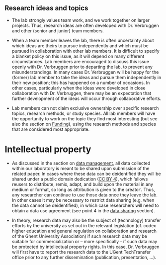 
## Research ideas and topics

- The lab strongly values team work, and we work together on larger projects. Thus, research ideas are often developed with Dr. Verbruggen and other (senior and junior) team members.  

- When a team member leaves the lab, there is often uncertainty about which ideas are theirs to pursue independently and which must be pursued in collaboration with other lab members.  It is difficult to specify a blanket policy on this issue, as it will depend on many different circumstances.  Lab members are encouraged to discuss this issue openly with Dr. Verbruggen prior to departing the lab, to prevent any misunderstandings. In many cases Dr. Verbruggen will be happy for the (former) lab member to take the ideas and pursue them independently in their new position; this has happened on a number of occasions. In other cases, particularly when the ideas were developed in close collaboration with Dr. Verbruggen, there may be an expectation that further development of the ideas will occur through collaborative efforts.

- Lab members can not claim exclusive ownership over specific research topics, research methods, or study species. All lab members will have the opportunity to work on the topic they find most interesting (but see also the section on [Funding](/funding/funding.qmd)), using the research methods and species that are considered most appropriate. 

# Intellectual property

- As discussed in the section on [data management](/research/rdm.qmd), all data collected within our laboratory is meant to be shared upon submission of the related paper.  In cases where these data can be deidentified they will be shared under a public domain dedication ([CC BY 4](https://creativecommons.org/licenses/by/4.0/)), which 'allows reusers to distribute, remix, adapt, and build upon the material in any medium or format, so long as attribution is given to the creator'. Thus, any researcher can continue to use those data once they leave the lab. In other cases it may be necessary to restrict data sharing (e.g. when the data cannot be deidentified), in which case researchers will need to obtain a data use agreement (see point 4 in the [data sharing](/research/rdm.qmd#data-sharing) section).

- In theory, research data may also be the subject of (technology) transfer efforts by the university as set out in the relevant legislation (cf. codex higher education and general regulation on collaboration and research of the Ghent University Association) if such research data may be suitable for commercialization or – more specifically - if such data may be protected by intellectual property rights. In this case, Dr. Verbruggen will first have to report the research data to the UGent TechTransfer office prior to any further dissemination (publication, presentation, …). 

